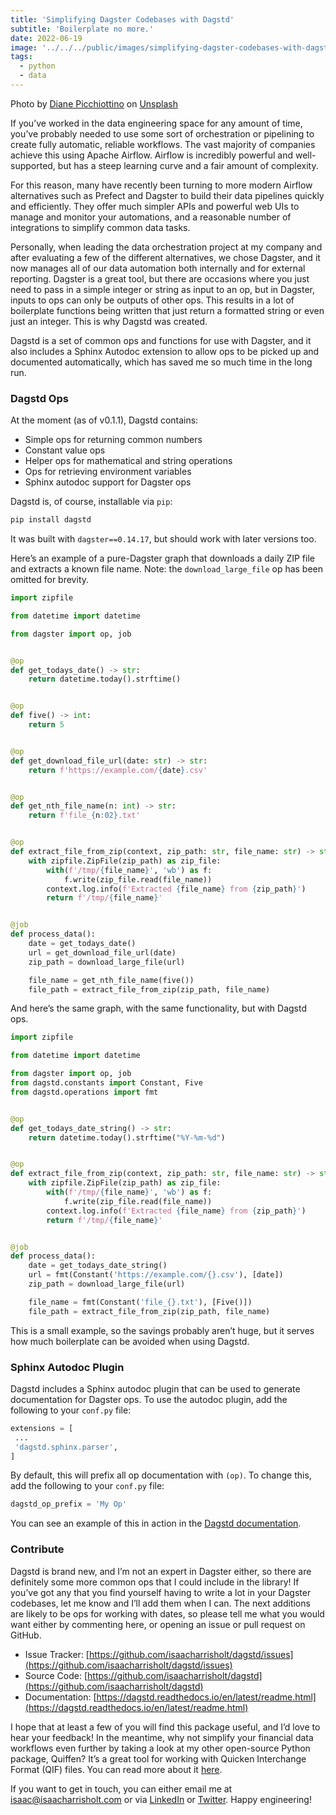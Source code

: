 ```yaml
---
title: 'Simplifying Dagster Codebases with Dagstd'
subtitle: 'Boilerplate no more.'
date: 2022-06-19
image: '../../../public/images/simplifying-dagster-codebases-with-dagstd/image-0.jpg'
tags:
  - python
  - data
---
```


Photo by
[Diane Picchiottino](https://unsplash.com/@diane_soko?utm_source=medium&utm_medium=referral)
on [Unsplash](https://unsplash.com/?utm_source=medium&utm_medium=referral)

If you’ve worked in the data engineering space for any amount of time, you’ve probably
needed to use some sort of orchestration or pipelining to create fully automatic,
reliable workflows. The vast majority of companies achieve this using Apache Airflow.
Airflow is incredibly powerful and well-supported, but has a steep learning curve and a
fair amount of complexity.

For this reason, many have recently been turning to more modern Airflow alternatives
such as Prefect and Dagster to build their data pipelines quickly and efficiently. They
offer much simpler APIs and powerful web UIs to manage and monitor your automations, and
a reasonable number of integrations to simplify common data tasks.

Personally, when leading the data orchestration project at my company and after
evaluating a few of the different alternatives, we chose Dagster, and it now manages all
of our data automation both internally and for external reporting. Dagster is a great
tool, but there are occasions where you just need to pass in a simple integer or string
as input to an op, but in Dagster, inputs to ops can only be outputs of other ops. This
results in a lot of boilerplate functions being written that just return a formatted
string or even just an integer. This is why Dagstd was created.

Dagstd is a set of common ops and functions for use with Dagster, and it also includes a
Sphinx Autodoc extension to allow ops to be picked up and documented automatically,
which has saved me so much time in the long run.

### Dagstd Ops

At the moment (as of v0.1.1), Dagstd contains:

- Simple ops for returning common numbers
- Constant value ops
- Helper ops for mathematical and string operations
- Ops for retrieving environment variables
- Sphinx autodoc support for Dagster ops

Dagstd is, of course, installable via `pip`:

```bash
pip install dagstd
```

It was built with `dagster==0.14.17`, but should work with later versions too.

Here’s an example of a pure-Dagster graph that downloads a daily ZIP file and extracts a
known file name. Note: the `download_large_file` op has been omitted for brevity.

```python
import zipfile

from datetime import datetime

from dagster import op, job


@op
def get_todays_date() -> str:
    return datetime.today().strftime()


@op
def five() -> int:
    return 5


@op
def get_download_file_url(date: str) -> str:
    return f'https://example.com/{date}.csv'


@op
def get_nth_file_name(n: int) -> str:
    return f'file_{n:02}.txt'


@op
def extract_file_from_zip(context, zip_path: str, file_name: str) -> str:
    with zipfile.ZipFile(zip_path) as zip_file:
        with(f'/tmp/{file_name}', 'wb') as f:
            f.write(zip_file.read(file_name))
        context.log.info(f'Extracted {file_name} from {zip_path}')
        return f'/tmp/{file_name}'


@job
def process_data():
    date = get_todays_date()
    url = get_download_file_url(date)
    zip_path = download_large_file(url)

    file_name = get_nth_file_name(five())
    file_path = extract_file_from_zip(zip_path, file_name)
```

And here’s the same graph, with the same functionality, but with Dagstd ops.

```python
import zipfile

from datetime import datetime

from dagster import op, job
from dagstd.constants import Constant, Five
from dagstd.operations import fmt


@op
def get_todays_date_string() -> str:
    return datetime.today().strftime("%Y-%m-%d")


@op
def extract_file_from_zip(context, zip_path: str, file_name: str) -> str:
    with zipfile.ZipFile(zip_path) as zip_file:
        with(f'/tmp/{file_name}', 'wb') as f:
            f.write(zip_file.read(file_name))
        context.log.info(f'Extracted {file_name} from {zip_path}')
        return f'/tmp/{file_name}'


@job
def process_data():
    date = get_todays_date_string()
    url = fmt(Constant('https://example.com/{}.csv'), [date])
    zip_path = download_large_file(url)

    file_name = fmt(Constant('file_{}.txt'), [Five()])
    file_path = extract_file_from_zip(zip_path, file_name)
```

This is a small example, so the savings probably aren’t huge, but it serves how much
boilerplate can be avoided when using Dagstd.

### Sphinx Autodoc Plugin

Dagstd includes a Sphinx autodoc plugin that can be used to generate documentation for
Dagster ops. To use the autodoc plugin, add the following to your `conf.py` file:

```python
extensions = [
 ...
 'dagstd.sphinx.parser',
]
```

By default, this will prefix all op documentation with `(op)`. To change this, add the
following to your `conf.py` file:

```python
dagstd_op_prefix = 'My Op'
```

You can see an example of this in action in the
[Dagstd documentation](https://dagstd.readthedocs.io/en/latest/readme.html).

### Contribute

Dagstd is brand new, and I’m not an expert in Dagster either, so there are definitely
some more common ops that I could include in the library! If you’ve got any that you
find yourself having to write a lot in your Dagster codebases, let me know and I’ll add
them when I can. The next additions are likely to be ops for working with dates, so
please tell me what you would want either by commenting here, or opening an issue or
pull request on GitHub.

- Issue Tracker:
  [https://github.com/isaacharrisholt/dagstd/issues](https://github.com/isaacharrisholt/dagstd/issues)
- Source Code:
  [https://github.com/isaacharrisholt/dagstd](https://github.com/isaacharrisholt/dagstd)
- Documentation:
  [https://dagstd.readthedocs.io/en/latest/readme.html](https://dagstd.readthedocs.io/en/latest/readme.html)

I hope that at least a few of you will find this package useful, and I’d love to hear
your feedback! In the meantime, why not simplify your financial data workflows even
further by taking a look at my other open-source Python package, Quiffen? It’s a great
tool for working with Quicken Interchange Format (QIF) files. You can read more about it
[here](/parsing-qif-files-to-retrieve-financial-data-with-python).

If you want to get in touch, you can either email me at
[isaac@isaacharrisholt.com](mailto:isaac@isaacharrisholt.com) or via
[LinkedIn](https://www.linkedin.com/in/isaac-harris-holt/) or
[Twitter](https://twitter.com/IsaacHarrisHolt). Happy engineering!
